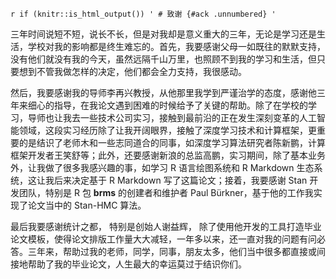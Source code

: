 `r if (knitr::is_html_output()) '
# 致谢 {#ack .unnumbered}
'`

```{=latex}
\chapter*{\markboth{致谢}{致谢}{致\quad 谢}}
\addcontentsline{toc}{chapter}{致谢}
```

三年时间说短不短，说长不长，但是对我却是意义重大的三年，无论是学习还是生活，学校对我的影响都是终生难忘的。首先，我要感谢父母一如既往的默默支持，没有他们就没有我的今天，虽然远隔千山万里，也照顾不到我的学习和生活，但只要想到不管我做怎样的决定，他们都会全力支持，我很感动。

然后，我要感谢我的导师李再兴教授，从他那里我学到严谨治学的态度，感谢他三年来细心的指导，在我论文遇到困难的时候给予了关键的帮助。除了在学校的学习，导师也让我去一些技术公司实习，接触到最前沿的正在发生深刻变革的人工智能领域，这段实习经历除了让我开阔眼界，接触了深度学习技术和计算框架，更重要的是结识了老师木和一些志同道合的同事，如深度学习算法研究者陈新鹏，计算框架开发者王笑舒等；此外，还要感谢新浪的总监高鹏，实习期间，除了基本业务外，让我做了很多我感兴趣的事，如学习 R 语言绘图系统和 R Markdown 生态系统，这让我后来决定基于 R Markdown 写了这篇论文；接着，我要感谢 Stan 开发团队，特别是 R 包 **brms** 的创建者和维护者 Paul Bürkner，基于他的工作我实现了论文当中的 Stan-HMC 算法。

最后我要感谢统计之都， 特别是创始人谢益辉， 除了使用他开发的工具打造毕业论文模板，使得论文排版工作量大大减轻，一年多以来，还一直对我的问题有问必答。三年来，帮助过我的老师，同学，同事，朋友太多，他们当中很多都直接或间接地帮助了我的毕业论文，人生最大的幸运莫过于结识你们。
